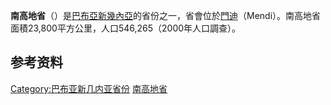 {{noteTA
|G1 = TO
}}
{{Infobox settlement
| name                            = 
| other_name = Southern Highlands Province
| image_skyline                   = 
| image_caption                   = 
| image_flag                      = Flag of Southern Highlands Province (Papua New Guinea).svg
| image_map                       = Southern Highlands in Papua New Guinea.svg
| map_caption                     = 在巴布亚新几内亚的位置
| coordinates                     = {{coord|6|10|S|143|20|E|region:PG|display=it}}
| subdivision_type = 国家
| subdivision_name = {{PNG}}
| parts_type                      = [[巴布亚新几内亚县份和地方政府|县]]
| parts_style                     = list
| p1                              = Mendi-Munihu District District
| p2                              = [[因邦古縣|因邦古縣]]
| p3                              = [[卡瓜-埃拉韋縣|卡瓜-埃拉韋縣]]
| p4                              = Ialibu-Pangia
| p5                              = [[尼帕-庫圖布縣|尼帕-庫圖布縣]]
| seat_type                       = Capital
| seat                            = [[門迪_(巴布亞紐幾內亞)|門迪]]
| area_total_km2                  = 15089
| area_footnotes                  = 
| population_total                = 510245
| population_as_of                = 2011
| population_footnotes            = 
| population_density_km2          = auto
| leader_title                    = 省长
| leader_name                     = 空缺
| elevation_m                     = 
| postal_code                     = 
| timezone1                       = [[澳大利亞時區|AEST]]
| utc_offset1                     = +10
| blank_name_sec1                 = [[人类发展指数|HDI]] (2018)
| blank_info_sec1                 = 0.479<ref name="GlobalDataLab">{{Cite web|url=https://hdi.globaldatalab.org/areadata/shdi/|title=Sub-national HDI - Area Database - Global Data Lab|website=hdi.globaldatalab.org|language=en|access-date=2020-04-18|archive-date=2018-09-23|archive-url=https://web.archive.org/web/20180923120638/https://hdi.globaldatalab.org/areadata/shdi/|dead-url=no}}</ref><br/>{{color|#900|low}} · {{tsl|en|List of provinces of Papua New Guinea by Human Development Index||21st of 22}}
| website                         = 
}}
'''南高地省'''（{{lang-tpi|Sauten Hailans}}）是[[巴布亞新幾內亞|巴布亞新幾內亞]]的省份之一，省會位於[[門迪_(巴布亞新幾內亞)|門迪]]（Mendi）。南高地省面積23,800平方公里，人口546,265（2000年人口調查）。

==参考资料==
{{refs}}

{{巴布亞新幾內亞}}
{{Authority control}}

[[Category:巴布亚新几内亚省份|Category:巴布亚新几内亚省份]]
[[Category:南高地省|]]

{{PapuaNewGuinea-geo-stub}}